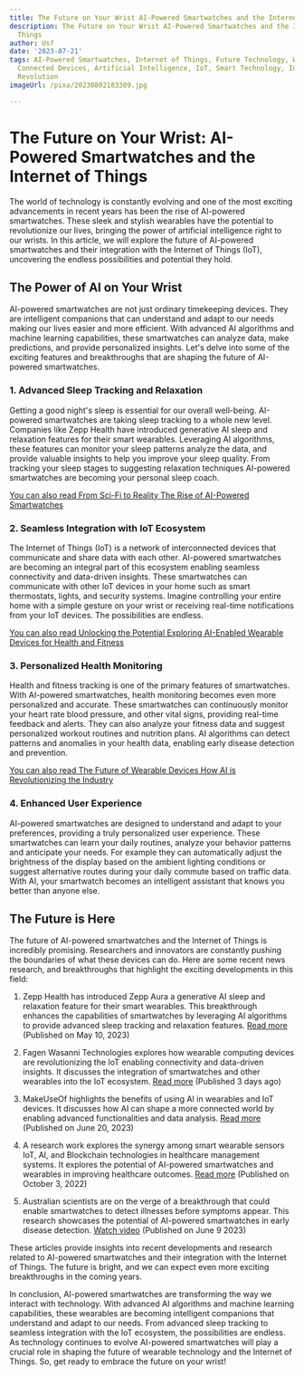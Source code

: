 ```yaml
---
title: The Future on Your Wrist AI-Powered Smartwatches and the Internet of Things
description: The Future on Your Wrist AI-Powered Smartwatches and the Internet of
  Things
author: Usf
date: '2023-07-21'
tags: AI-Powered Smartwatches, Internet of Things, Future Technology, Wearable Devices,
  Connected Devices, Artificial Intelligence, IoT, Smart Technology, Innovation, Digital
  Revolution
imageUrl: /pixa/20230802183309.jpg

---
```

# The Future on  Your Wrist: AI-Powered  Smartwatches and the Internet of Things

The world of technology is constantly  evolving and one of the most exciting advancements in recent years has been the  rise of AI-powered  smartwatches. These sleek and stylish wearables have the potential to revolutionize our lives, bringing  the power of artificial intelligence right  to our wrists. In this article, we will explore the future of AI-powered  smartwatches and their integration with the Internet of Things (IoT), uncovering the endless possibilities and potential they hold.

## The Power of AI on Your Wrist

AI-powered smartwatches are not just  ordinary timekeeping devices. They are intelligent companions that  can understand and adapt to  our needs making  our  lives easier and more efficient. With advanced AI algorithms and machine learning capabilities,  these  smartwatches can analyze data, make predictions, and provide personalized insights. Let's delve into  some  of the exciting features and breakthroughs that are shaping the future of AI-powered smartwatches.

### 1. Advanced Sleep Tracking and Relaxation

Getting  a  good  night's sleep is essential for our overall  well-being. AI-powered smartwatches are taking sleep tracking to a whole new level. Companies like Zepp Health have introduced  generative AI sleep and relaxation  features for their smart wearables. Leveraging AI algorithms, these features can monitor your sleep patterns analyze the data, and provide  valuable insights  to  help you improve your sleep quality. From tracking  your sleep stages to suggesting relaxation techniques AI-powered smartwatches are becoming your personal sleep coach.

[You can  also read From Sci-Fi to Reality The Rise of AI-Powered Smartwatches](From%20Sci-Fi%20to%20Reality%20The%20Rise%20of%20AI-Powered%20Smartwatches)


### 2. Seamless Integration with IoT  Ecosystem

The Internet of Things (IoT) is a network of interconnected devices that communicate and share data with each other.  AI-powered smartwatches are becoming an  integral part  of this ecosystem enabling seamless connectivity and data-driven insights. These smartwatches can communicate with  other IoT devices in your home such  as smart thermostats, lights, and security systems.  Imagine controlling your entire home with a simple gesture on your wrist or receiving real-time notifications from your  IoT devices. The possibilities are endless.

[You can  also  read  Unlocking the Potential Exploring AI-Enabled Wearable  Devices for Health and Fitness](Unlocking%20the%20Potential%20Exploring%20AI-Enabled%20Wearable%20Devices%20for%20Health%20and%20Fitness)


### 3. Personalized Health Monitoring

Health and fitness tracking is one of the primary features of smartwatches. With AI-powered smartwatches, health monitoring becomes even more personalized and accurate. These smartwatches can continuously monitor your heart rate blood pressure, and  other vital  signs, providing real-time  feedback and alerts. They can also analyze your fitness data and suggest personalized workout routines and nutrition plans. AI algorithms can detect patterns  and anomalies in your health data, enabling early disease detection and prevention.

[You can also read The Future of  Wearable Devices How AI is Revolutionizing the Industry](The%20Future%20of%20Wearable%20Devices%20How%20AI%20is%20Revolutionizing%20the%20Industry)


### 4. Enhanced User Experience

AI-powered smartwatches are designed  to understand and adapt to your preferences,  providing a truly personalized user experience. These smartwatches can learn your daily routines,  analyze your behavior patterns  and anticipate your  needs. For example  they  can automatically adjust  the brightness of the display based on the ambient  lighting conditions or  suggest alternative routes during your daily commute based on traffic data. With AI, your smartwatch becomes an  intelligent assistant that knows you better than anyone else.

## The Future is Here

The future of  AI-powered smartwatches and the Internet of Things is incredibly promising. Researchers and  innovators are constantly pushing the  boundaries of what these devices can do. Here are  some recent news research, and breakthroughs that highlight the exciting developments  in this field:

1. Zepp Health has introduced Zepp Aura a generative AI sleep and relaxation feature for their smart wearables. This breakthrough  enhances the capabilities of smartwatches by leveraging AI algorithms to provide advanced sleep tracking and relaxation features. [Read more](https://www.prnewswire.com/news-releases/zepp-health-unveils-generative-ai-powered-features-and-solutions-for-enhanced-smart-wearables-301821195.html) (Published on May 10, 2023)

2. Fagen Wasanni Technologies explores how wearable computing devices are revolutionizing the IoT enabling connectivity  and data-driven insights. It discusses the  integration of  smartwatches and other wearables into the IoT ecosystem. [Read more](https://fagenwasanni.com/news/a-connected-future-how-wearable-computing-devices-are-transforming-the-internet-of-things/50291/)  (Published 3 days ago)

3. MakeUseOf highlights  the benefits of using AI in wearables and IoT devices. It discusses how  AI can shape  a more connected  world by enabling advanced functionalities and data analysis. [Read more](https://www.makeuseof.com/benefits-of-using-ai-wearables-iot-devices/) (Published on  June 20, 2023)

4.  A research work explores the synergy among smart wearable sensors  IoT, AI, and Blockchain technologies in healthcare management systems.  It explores the potential of AI-powered smartwatches and  wearables in improving  healthcare outcomes. [Read more](https://www.ncbi.nlm.nih.gov/pmc/articles/PMC9601636/) (Published on October 3, 2022)

5. Australian scientists are on the verge of a breakthrough that could  enable smartwatches to detect illnesses  before symptoms appear. This research showcases the potential of AI-powered smartwatches in  early disease detection. [Watch video](https://youtube.com/watch?v=hqoQ_qvHNjw) (Published on June 9 2023)

These articles provide  insights into recent developments and research related to AI-powered smartwatches and their integration with the Internet  of Things. The future is bright, and we can expect even more exciting breakthroughs in the coming years.

In conclusion, AI-powered smartwatches are transforming the way we interact with technology. With advanced AI algorithms and machine learning capabilities, these wearables are becoming intelligent companions that understand and adapt  to our needs. From advanced sleep tracking to seamless integration with the IoT  ecosystem, the possibilities are  endless. As technology continues to evolve AI-powered smartwatches will play a crucial  role in shaping the future of wearable  technology and the Internet of Things. So, get ready to embrace the  future on your wrist!